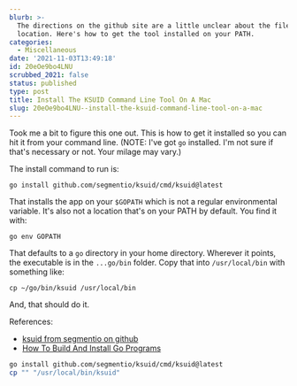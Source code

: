 ```yaml
---
blurb: >-
  The directions on the github site are a little unclear about the file
  location. Here's how to get the tool installed on your PATH.
categories:
  - Miscellaneous
date: '2021-11-03T13:49:18'
id: 20eOe9bo4LNU
scrubbed_2021: false
status: published
type: post
title: Install The KSUID Command Line Tool On A Mac
slug: 20eOe9bo4LNU--install-the-ksuid-command-line-tool-on-a-mac
---
```


Took me a bit to figure this one out. This is how to get it installed so you can hit it from your command line. (NOTE: I've got `go` installed. I'm not sure if that's necessary or not. Your milage may vary.)

The install command to run is:

```cli
go install github.com/segmentio/ksuid/cmd/ksuid@latest
```

That installs the app on your `$GOPATH` which is not a regular environmental variable. It's also not a location that's on your PATH by default. You find it with:

```
go env GOPATH
```

That defaults to a `go` directory in your home directory. Wherever it points, the executable is in the `...go/bin` folder. Copy that into `/usr/local/bin` with something like:

```
cp ~/go/bin/ksuid /usr/local/bin
```

And, that should do it.


References:

- [ksuid from segmentio on github](https://github.com/segmentio/ksuid)
- [How To Build And Install Go Programs](https://www.digitalocean.com/community/tutorials/how-to-build-and-install-go-programs)







```bash
go install github.com/segmentio/ksuid/cmd/ksuid@latest
cp "" "/usr/local/bin/ksuid"
```

